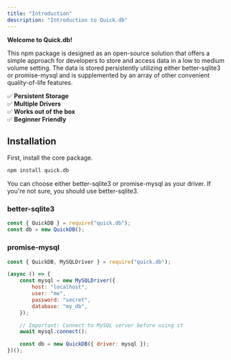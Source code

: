 ```yaml
---
title: "Introduction"
description: "Introduction to Quick.db"
---
```



**Welcome to Quick.db!**

This npm package is designed as an open-source solution that offers a simple approach for developers to store and access data in a low to medium volume setting. The data is stored persistently utilizing either better-sqlite3 or promise-mysql and is supplemented by an array of other convenient quality-of-life features.

✅ **Persistent Storage** <br />
✅ **Multiple Drivers** <br />
✅ **Works out of the box** <br />
✅ **Beginner Friendly** <br />

## Installation

First, install the core package.

```md
npm install quick.db
```

You can choose either better-sqlite3 or promise-mysql as your driver. If you're not sure, you should use better-sqlite3.

### better-sqlite3

```js
const { QuickDB } = require("quick.db");
const db = new QuickDB();
```

### promise-mysql

```js
const { QuickDB, MySQLDriver } = require("quick.db");

(async () => {
    const mysql = new MySQLDriver({
        host: "localhost",
        user: "me",
        password: "secret",
        database: "my_db",
    });

    // Important: Connect to MySQL server before using it
    await mysql.connect();

    const db = new QuickDB({ driver: mysql });
})();
```
